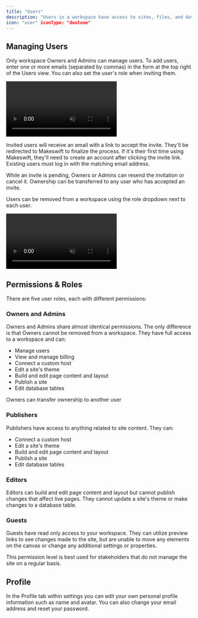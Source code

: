 ```yaml
---
title: "Users"
description: "Users in a workspace have access to sites, files, and databases. Each user is assigned a role that determines their permissions within the workspace. User management is handled in your settings."
icon: "user" iconType: "duotone"
---
```


## Managing Users

Only workspace Owners and Admins can manage users. To add users, enter one or more emails (separated by commas) in the form at the top right of the Users view. You can also set the user's role when inviting them.

<Frame>
  <video
    autoPlay
    muted
    loop
    playsInline
    title="Inviting a user"
    className="w-full aspect-video"
    src="/images/workspace/invite-user.mp4"
  ></video>
</Frame>

Invited users will receive an email with a link to accept the invite. They'll be
redirected to Makeswift to finalize the process. If it's their first time using Makeswift,
they'll need to create an account after clicking the invite link. Existing users
must log in with the matching email address.

While an invite is pending, Owners or Admins can resend the invitation or cancel it. Ownership can be transferred to any user who has accepted an invite.

Users can be removed from a workspace using the role dropdown next to each user.

<Frame>
  <video
    autoPlay
    muted
    loop
    playsInline
    title="Removing a user"
    className="w-full aspect-video"
    src="/images/workspace/remove-user.mp4"
  ></video>
</Frame>

## Permissions & Roles

There are five user roles, each with different permissions:

### Owners and Admins

Owners and Admins share almost identical permissions. The only difference is that Owners cannot be removed from a workspace. They have full access to a workspace and can:

- Manage users
- View and manage billing
- Connect a custom host
- Edit a site's theme
- Build and edit page content and layout
- Publish a site
- Edit database tables

<Note>Owners can transfer ownership to another user</Note>

### Publishers

Publishers have access to anything related to site content. They can:

- Connect a custom host
- Edit a site's theme
- Build and edit page content and layout
- Publish a site
- Edit database tables

### Editors

Editors can build and edit page content and layout but cannot publish changes that affect live pages. They cannot update a site's theme or make changes to a database table.

### Guests

Guests have read only access to your workspace. They can utilize preview links to see changes made to the site, but are unable to move any elements on the canvas or change any additional settings or properties.

This permission level is best used for stakeholders that do not manage the site on a regular basis.

## Profile

In the Profile tab within settings you can edit your own personal profile information such as name and avatar. You can also change your email address and reset your password.
